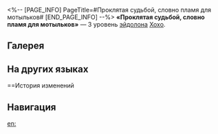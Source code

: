 <%-- [PAGE_INFO]
PageTitle=#Проклятая судьбой, словно пламя для мотыльков#
[END_PAGE_INFO] --%>
{{Эйдолон Инфобокс
|Название         = Проклятая судьбой, словно пламя для мотыльков
|Изображение      = Эйдолон Проклятая судьбой, словно пламя для мотыльков.png
|Персонаж         = Хохо
|Уровень          = 3
|Длительность     = 
|Описание         = Уровень сверхспособности повышается на 2, максимальный уровень - 15. Уровень таланта повышается на 2, максимальный уровень - 15.
|Свойство1        = 
|Масштабирование1 = 
}}
'''«Проклятая судьбой, словно пламя для мотыльков»''' — 3 уровень [[эйдолон]]а [[Хохо]].

==Галерея==
{{Галерея|position=left|captionalign=center
|Персонаж Хохо Эйдолон 3.png|Осколок Эйдолона
}}

==На других языках==
{{На других языках
|en   = Cursed by Fate, Moths to Flame
|zhs  = 贞凶体质，烛火招萤
|zht  = 貞凶體質，燭火招螢
|ja   = {{Rubi|貞凶|ていきょう}}の{{Rubi|燭火|しょっか}}
|ko   = 불운의 체질, 반딧불이를 부르는 촛불
|es   = Cuerpo del mal, polillas a la luz
|fr   = Malédiction à laquelle les papillons ont cédé
|ru   = Проклятая судьбой, словно пламя для мотыльков
|th   = Cursed by Fate, Moths to Flame
|vi   = Mệnh Trấn Hung, Hiểm Họa Ập Đến
|de   = Verfluchtes Schicksal, wie Motten im Licht
|id   = Cursed by Fate, Moths to Flame
|pt   = Amaldiçoada pelo Destino, Mariposas às Chamas
}}

==История изменений
{{История изменений|3.5}}

==Навигация==
{{Навык Навбокс|Хохо}}

[[en:]]